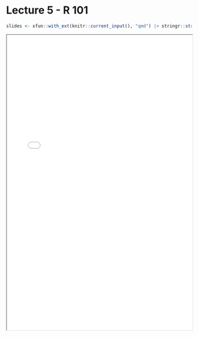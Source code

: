 # Lecture 5 - R 101

```r
slides <- xfun::with_ext(knitr::current_input(), "qmd") |> stringr::str_replace('.qmd', '.pdf')
```

<iframe height="800" width="100%" src="`r slides`">

